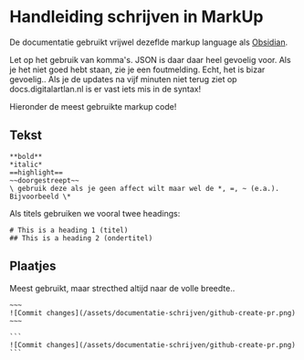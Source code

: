 # Handleiding schrijven in MarkUp

De documentatie gebruikt vrijwel dezeflde markup language als [Obsidian](https://guides.github.com/features/mastering-markdown/).

<Callout type="warning">
Let op het gebruik van komma's. JSON is daar daar heel gevoelig voor. Als je het niet goed hebt staan, zie je een foutmelding.
</Callout>
Echt, het is bizar gevoelig.. Als je de updates na vijf minuten niet terug ziet op docs.digitalartlan.nl is er vast iets mis in de syntax!

Hieronder de meest gebruikte markup code!

## Tekst

```
**bold**
*italic*
==highlight==
~~doorgestreept~~
\ gebruik deze als je geen affect wilt maar wel de *, =, ~ (e.a.). Bijvoorbeeld \*
```

Als titels gebruiken we vooral twee headings:
```
# This is a heading 1 (titel)
## This is a heading 2 (ondertitel)
```

## Plaatjes
Meest gebruikt, maar strecthed altijd naar de volle breedte..

```
~~~
![Commit changes](/assets/documentatie-schrijven/github-create-pr.png)
~~~
```

~~~
```
![Commit changes](/assets/documentatie-schrijven/github-create-pr.png)
```
~~~

